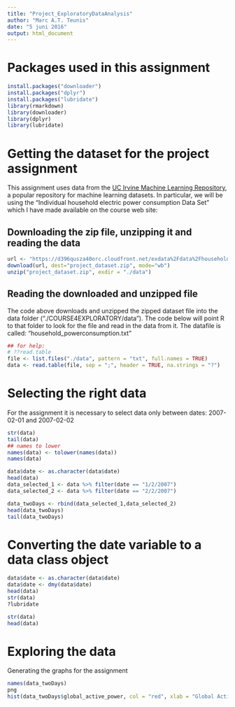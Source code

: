 ```yaml
---
title: "Project_ExploratoryDataAnalysis"
author: "Marc A.T. Teunis"
date: "5 juni 2016"
output: html_document
---
```


# Packages used in this assignment
```r
install.packages("downloader")
install.packages("dplyr")
install.packages("lubridate")
library(rmarkdown)
library(downloader)
library(dplyr)
library(lubridate)
```

# Getting the dataset for the project assignment
This assignment uses data from
the <a href="http://archive.ics.uci.edu/ml/">UC Irvine Machine
Learning Repository</a>, a popular repository for machine learning
datasets. In particular, we will be using the "Individual household
electric power consumption Data Set" which I have made available on
the course web site:

## Downloading the zip file, unzipping it and reading the data
```r
url <- "https://d396qusza40orc.cloudfront.net/exdata%2Fdata%2Fhousehold_power_consumption.zip"
download(url, dest="project_dataset.zip", mode="wb") 
unzip("project_dataset.zip", exdir = "./data")
```

## Reading the downloaded and unzipped file 
The code above downloads and unzipped the zipped dataset file into the 
data folder ("./COURSE4EXPLORATORY/data").
The code below will point R to that folder to look for the file and read in the data from it. The datafile is called:  "household_powerconsumption.txt"
```r
## for help:
# ??read.table
file <- list.files("./data", pattern = "txt", full.names = TRUE)
data <- read.table(file, sep = ";", header = TRUE, na.strings = "?")
```

# Selecting the right data 
For the assignment it is necessary to select data only between dates:
2007-02-01 and 2007-02-02
```r
str(data)
tail(data)
## names to lower
names(data) <- tolower(names(data))
names(data)

data$date <- as.character(data$date)
head(data)
data_selected_1 <- data %>% filter(date == "1/2/2007")
data_selected_2 <- data %>% filter(date == "2/2/2007")

data_twoDays <- rbind(data_selected_1,data_selected_2)
head(data_twoDays)
tail(data_twoDays)
```

# Converting the date variable to a data class object
```r
data$date <- as.character(data$date)
data$date <- dmy(data$date)
head(data)
str(data)
?lubridate

str(data)
head(data)
```

# Exploring the data 
Generating the graphs for the assignment

```r
names(data_twoDays)
png
hist(data_twoDays$global_active_power, col = "red", xlab = "Global Active Power", ylab = "Frequency", main = "Global Active Power")





 
``` 


